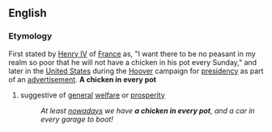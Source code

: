 == English ==
=== Etymology ===
First stated by [[Henry IV]] of [[France]] as, "I want there to be no peasant in my realm so poor that he will not have a chicken in his pot every Sunday," and later in the [[United States]] during the [[Hoover]] campaign for [[presidency]] as part of an [[advertisement]].
{{idiom2}}
'''A chicken in every pot'''
# suggestive of [[general]] [[welfare]] or [[prosperity]]
#: ''At least [[nowadays]] we have '''a chicken in every pot''', and a car in every garage to boot!''